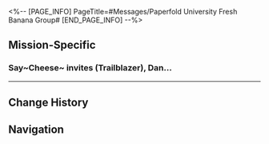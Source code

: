 <%-- [PAGE_INFO]
PageTitle=#Messages/Paperfold University Fresh Banana Group#
[END_PAGE_INFO] --%>
{{Messages Infobox
|id           = 175
|image        = NPC Paperfold University Fresh Banana Group Icon.png
|type         = Group
|participants = [[Chaletka]]; [[Dan Heng]]; [[Nanabloom-chan (Hardworking Edition)]]; [[Peelin' Richie]]; [[Say~Cheese~]]; [[Trailblazer]]; [[TreasureNana]]
|faction      = Penacony
}}

==Mission-Specific==
===Say~Cheese~ invites (Trailblazer), Dan...===
{{Messages
|start_condition = 
|text =
:{{DIcon|Warning}} Say~Cheese~ invites (Trailblazer), Dan Heng to the group.
:'''Say~Cheese~:''' Just brought in two fresh bananas!
:'''TreasureNana:''' Hey, welcome!
:'''TreasureNana:''' [[File:Sticker PPG 18 Slumbernana Monkey 03.png|80px|&lbrack;Slumbernana Monkey Sticker&rbrack;]]
:'''Chaletka:''' [[File:Sticker PPG 18 Slumbernana Monkey 03.png|80px|&lbrack;Slumbernana Monkey Sticker&rbrack;]]
:'''Peelin' Richie:''' [[File:Sticker PPG 18 Slumbernana Monkey 03.png|80px|&lbrack;Slumbernana Monkey Sticker&rbrack;]]
:'''Nanabloom-chan (Hardworking Edition):''' [[File:Sticker PPG 18 Slumbernana Monkey 03.png|80px|&lbrack;Slumbernana Monkey Sticker&rbrack;]]
:'''Dan Heng:''' Hello.
:{Choice} (Send a Slumbernana Monkey sticker)
::'''(Trailblazer):''' Hey there!
::'''(Trailblazer):''' [[File:Sticker PPG 18 Slumbernana Monkey 03.png|80px|&lbrack;Slumbernana Monkey Sticker&rbrack;]]
::'''TreasureNana:''' So, you like Slumbernana Monkeys, too!
::'''Peelin' Richie:''' That's great
:{Choice} (Send a formal self-introduction)
::'''(Trailblazer):''' Nice to e-meet you all! I'm (Trailblazer), a visiting student from the Astral Express. I'm single and a huge fan of Aetherium Wars. I can't tell you the total values of my personal assets, but I hope we all get along well!
::'''TreasureNana:''' Gosh, that's quite the serious banana!
::'''Chaletka:''' Nice to meet ya!
::'''Peelin' Richie:''' Yeah, nice to meet ya!
::'''Nanabloom-chan (Hardworking Edition):''' Don't be so uptight like an unripe banana peel. Loosen up a bit!
:{Choice} (Send a "trendy" self-introduction)
::'''(Trailblazer):''' Awww! Lovely to e-meet you all! ☆*:.｡. o（≧▽≦）o .｡.:*☆&mdash;Hey, it's (Trailblazer) here! Feel free to call me Ga-lac-tic Base-baller if you like! *cool posture* I'm a green lil' freshman! Add me as your friend on social media, bana!
::'''Say~Cheese~:''' ?
::'''Dan Heng:''' ...
::'''TreasureNana:''' ?
::'''Chaletka:''' A-peeleasure to meet you!
::'''Peelin' Richie:''' That was fun
::'''Nanabloom-chan (Hardworking Edition):''' Hahahahaha!
::'''Nanabloom-chan (Hardworking Edition):''' @Say~Cheese~ Your friend is funny.
::'''Say~Cheese~:''' {{MC|f=She's|m=He's}} not my friend anymore!
}}
----

==Change History==
{{Change History|2.6}}

==Navigation==
{{Messages Navbox}}
